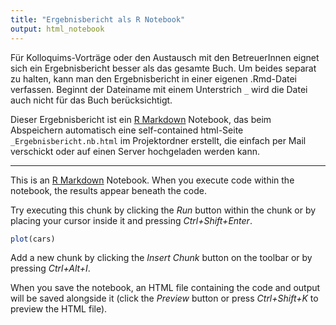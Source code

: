 ```yaml
---
title: "Ergebnisbericht als R Notebook"
output: html_notebook
---
```


Für Kolloquims-Vorträge oder den Austausch mit den BetreuerInnen eignet sich ein Ergebnisbericht besser als das gesamte Buch. Um beides separat zu halten, kann man den Ergebnisbericht in einer eigenen .Rmd-Datei verfassen. Beginnt der Dateiname mit einem Unterstrich `_` wird die Datei auch nicht für das Buch berücksichtigt.

Dieser Ergebnisbericht ist ein [R Markdown](http://rmarkdown.rstudio.com) Notebook, das beim Abspeichern automatisch eine self-contained html-Seite `_Ergebnisbericht.nb.html` im Projektordner erstellt, die einfach per Mail verschickt oder auf einen Server hochgeladen werden kann.


----

This is an [R Markdown](http://rmarkdown.rstudio.com) Notebook. When you execute code within the notebook, the results appear beneath the code. 

Try executing this chunk by clicking the *Run* button within the chunk or by placing your cursor inside it and pressing *Ctrl+Shift+Enter*. 

```r
plot(cars)
```

Add a new chunk by clicking the *Insert Chunk* button on the toolbar or by pressing *Ctrl+Alt+I*.

When you save the notebook, an HTML file containing the code and output will be saved alongside it (click the *Preview* button or press *Ctrl+Shift+K* to preview the HTML file).




